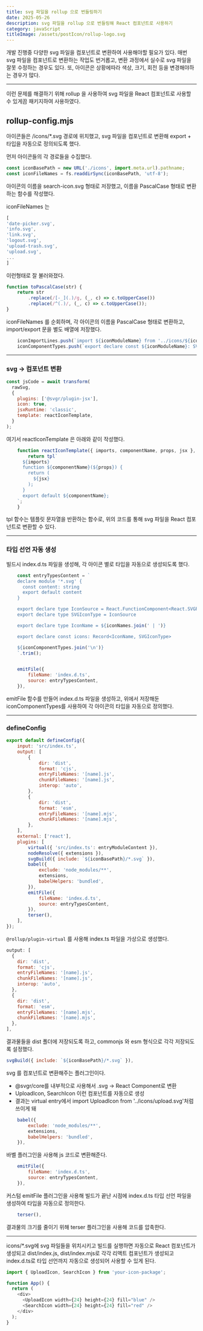 ```yaml
---
title: svg 파일을 rollup 으로 번들링하기
date: 2025-05-26
description: svg 파일을 rollup 으로 번들링해 React 컴포넌트로 사용하기
category: javaScript
titleImage: /assets/postIcon/rollup-logo.svg
---
```


개발 진행중 다양한 svg 파일을 컴포넌트로 변환하여 사용해야할 필요가 있다.
매번 svg 파일을 컴포넌트로 변환하는 작업도 번거롭고, 변환 과정에서 실수로 svg 파일을 잘못 수정하는 경우도 있다.
또, 아이콘은 상황에따라 색상, 크기, 회전 등을 변경해야하는 경우가 많다.

---

이런 문제를 해결하기 위해 rollup 을 사용하여 svg 파일을 React 컴포넌트로 사용할 수 있게끔 패키지하여 사용하였다.

## rollup-config.mjs

아이콘들은 /icons/*.svg 경로에 위치했고, svg 파일을 컴포넌트로 변환해 export + 타입을 자동으로 정의되도록 했다.

먼저 아이콘들의 각 경로들을 수집했다.
```javascript
const iconBasePath = new URL('./icons', import.meta.url).pathname;
const iconFileNames = fs.readdirSync(iconBasePath, 'utf-8');
```

아이콘의 이름을 search-icon.svg 형태로 저장했고,
이름을 PascalCase 형태로 변환하는 함수를 작성했다.

iconFileNames 는

```javascript
[
'date-picker.svg',
'info.svg',
'link.svg',
'logout.svg',
'upload-trash.svg',
'upload.svg',
...
]
```

이런형태로 잘 불러와졌다.

```javascript
function toPascalCase(str) {
    return str
        .replace(/[-_](.)/g, (_, c) => c.toUpperCase())
        .replace(/^(.)/, (_, c) => c.toUpperCase());
}
```

iconFileNames 를 순회하며, 각 아이콘의 이름을 PascalCase 형태로 변환하고, import/export 문을 별도 배열에 저장했다.

```javascript
    iconImportLines.push(`import ${iconModuleName} from '../icons/${iconFileName}'`);
    iconComponentTypes.push(`export declare const ${iconModuleName}: SVGIconType`);
```

---

### svg -> 컴포넌트 변환

```javascript
const jsCode = await transform(
  rawSvg,
  {
    plugins: ['@svgr/plugin-jsx'],
    icon: true,
    jsxRuntime: 'classic',
    template: reactIconTemplate,
  }
);
```

여기서 reactIconTemplate 은 아래와 같이 작성했다.

```javascript
    function reactIconTemplate({ imports, componentName, props, jsx }, { tpl }) {
        return tpl`
      ${imports}
      function ${componentName}(${props}) {
        return (
          ${jsx}
        );
      }
      export default ${componentName};
    `;
    }
```

tpl 함수는 템플릿 문자열을 반환하는 함수로, 위의 코드를 통해 svg 파일을 React 컴포넌트로 변환할 수 있다.

---

### 타입 선언 자동 생성

빌드시 index.d.ts 파일을 생성해, 각 아이콘 별로 타입을 자동으로 생성되도록 했다.

```javascript
    const entryTypesContent = `
    declare module '*.svg' {
      const content: string
      export default content
    }

    export declare type IconSource = React.FunctionComponent<React.SVGProps<SVGSVGElement>>
    export declare type SVGIconType = IconSource

    export declare type IconName = ${iconNames.join(' | ')}

    export declare const icons: Record<IconName, SVGIconType>

    ${iconComponentTypes.join('\n')}
    `.trim();


    emitFile({
        fileName: 'index.d.ts',
        source: entryTypesContent,
    }),
```

emitFile 함수를 만들어 index.d.ts 파일을 생성하고, 위에서 저장해둔 iconComponentTypes를 사용하여 각 아이콘의 타입을 자동으로 정의했다.

---

### defineConfig

```javascript
export default defineConfig({
    input: 'src/index.ts',
    output: [
        {
            dir: 'dist',
            format: 'cjs',
            entryFileNames: '[name].js',
            chunkFileNames: '[name].js',
            interop: 'auto',
        },
        {
            dir: 'dist',
            format: 'esm',
            entryFileNames: '[name].mjs',
            chunkFileNames: '[name].mjs',
        },
    ],
    external: ['react'],
    plugins: [
        virtual({ 'src/index.ts': entryModuleContent }),
        nodeResolve({ extensions }),
        svgBuild({ include: `${iconBasePath}/*.svg` }),
        babel({
            exclude: 'node_modules/**',
            extensions,
            babelHelpers: 'bundled',
        }),
        emitFile({
            fileName: 'index.d.ts',
            source: entryTypesContent,
        }),
        terser(),
    ],
});
```

`@rollup/plugin-virtual` 를 사용해 index.ts 파일을 가상으로 생성했다.

```javascript
output: [
  {
    dir: 'dist',
    format: 'cjs',
    entryFileNames: '[name].js',
    chunkFileNames: '[name].js',
    interop: 'auto',
  },
  {
    dir: 'dist',
    format: 'esm',
    entryFileNames: '[name].mjs',
    chunkFileNames: '[name].mjs',
  },
],
```

결과물들을 dist 폴더에 저장되도록 하고, commonjs 와 esm 형식으로 각각 저장되도록 설정했다.

```javascript
svgBuild({ include: `${iconBasePath}/*.svg` }),
```

svg 를 컴포넌트로 변환해주는 플러그인이다.
- @svgr/core를 내부적으로 사용해서 .svg → React Component로 변환
- UploadIcon, SearchIcon 이런 컴포넌트를 자동으로 생성
- 결과는 virtual entry에서 import UploadIcon from '../icons/upload.svg'처럼 쓰이게 돼

```javascript
    babel({
        exclude: 'node_modules/**',
        extensions,
        babelHelpers: 'bundled',
    }),
```

바벨 플러그인을 사용해 js 코드로 변환해준다.

```javascript
    emitFile({
        fileName: 'index.d.ts',
        source: entryTypesContent,
    }),
```

커스텀 emitFile 플러그인을 사용해 빌드가 끝난 시점에 index.d.ts 타입 선언 파일을 생성하여 타입을 자동으로 정의한다.

```javascript
    terser(),
```
결과물의 크기를 줄이기 위해 terser 플러그인을 사용해 코드를 압축한다.

---

icons/*.svg에 svg 파일들을 위치시키고 빌드를 실행하면 자동으로 React 컴포넌트가 생성되고 dist/index.js, dist/index.mjs로 각각 리액트 컴포넌트가 생성되고
index.d.ts로 타입 선언까지 자동으로 생성되어 사용할 수 있게 된다.

```javascript
import { UploadIcon, SearchIcon } from 'your-icon-package';

function App() {
  return (
    <div>
      <UploadIcon width={24} height={24} fill="blue" />
      <SearchIcon width={24} height={24} fill="red" />
    </div>
  );
}
```